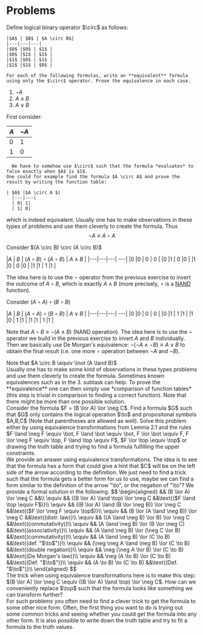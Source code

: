
# Problems

<Problem title="Problem 1" source="Tobias Steinbrecher">
  <div label="question">
  Define logical binary operator $\circ$ as follows:

    |$A$ | $B$ | $A \circ B$|
    |---|---|---|
    |$0$ |$0$ | $1$ |
    |$0$ |$1$ | $1$ |
    |$1$ |$0$ | $1$ |
    |$1$ |$1$ | $0$ |

    For each of the following formulas, write an **equivalent** formula using only the $\circ$ operator. Prove the equivalence in each case.
  1. $\lnot A$ <br/>
  2. $A \land B$ <br/>
  3. $A \lor B$ <br/>
  </div>
  <div label="answer">
   First consider:

  |$A$|$\lnot A$|
  |---|---|
  | 0| 1|
  | 1| 0|

      We have to somehow use $\circ$ such that the formula *evaluates* to false exactly when $A$ is $1$. 
    One could for example find the formula $A \circ A$ and prove the result by writing the function table:

    | $A$ |$A \circ A $|
      |---|---|
      | 0| 1|
      | 1| 0|

  which is indeed equivalent. Usually one has to make observations in these types of problems and use them cleverly to create the formula. Thus
  $$
  \lnot A \equiv A \circ A
  $$
  </div>
<div label="answer">
Consider $(A \circ B) \circ (A \circ B)$ 

 |$A$ | $B$ | $(A \circ B) \circ (A \circ B)$ | $A \land B$ |
    |---|---|---| ---| 
    |$0$ |$0$ | $0$ | $0$ |
    |$0$ |$1$ | $0$ |$0$ |
    |$1$ |$0$ | $0$ |$0$ |
    |$1$ |$1$ | $1$ |$1$ |

The idea here is to use the $\lnot$ operator from the previous exercise to invert the outcome of $A \circ B$, which is exactly $A \land B$ (more precisely, $\circ$ is a [NAND](https://en.wikipedia.org/wiki/Sheffer_stroke) function). 

</div>

<div label="answer">

Consider $(A \circ A) \circ (B \circ B)$ 

 |$A$ | $B$ | $(A \circ A) \circ (B \circ B)$ | $A \lor B$ |
    |---|---|---| ---| 
    |$0$ |$0$ | $0$ | $0$ |
    |$0$ |$1$ | $1$ |$1$ |
    |$1$ |$0$ | $1$ |$1$ |
    |$1$ |$1$ | $1$ |$1$ |

Note that $A \circ B \equiv \lnot (A \land B)$ (NAND operation).
The idea here is to use the $\lnot$ operator we build in the previous exercise to invert $A$ and $B$ individually. Then we basically use De Morgan's equivalence: $\lnot(\lnot A \land \lnot B) \equiv A \lor B$ to obtain the final result (i.e. one more $\circ$ operation between $\lnot A$ and $\lnot B$).
  
</div>
  <div label="hint">Note that $A \circ B \equiv \lnot (A \land B)$</div>
  <div label= "takeaway">   Usually one has to make some kind of observations in these types problems and use them cleverly to create the formula. Sometimes known equivalences such as in the 3. subtask can help.  
   To prove the **equivalence** one can then simply use *comparison of function tables* (this step is trivial in comparison to finding a correct function). Note that there might be more than one possible solution.</div>
</Problem>

<Problem title="Problem 2" source="Philipp Barski">
  <div label="question">
      Consider the formula $F = (B \lor A) \lor \neg C$. Find a formula $G$ such that $G$ only contains the logical operation $\to$ and propositonal symbols $A,B,C$ (Note that parentheses are allowed as well). Solve this problem either by using equivalence transformations from Lemma 2.1 and the rules $F \land \neg F \equiv \bot, F \land \bot \equiv \bot, F \lor \bot \equiv F, F \lor \neg F \equiv \top, F \land \top \equiv F$, $F \lor \top \equiv \top$ or drawing the truth table and trying to find a formula fulfilling the upper constraints.
  </div>
  <div label="answer">
    We provide an answer using equivalence transformations. The idea is to see that the formula has a form that could give a hint that $C$ will be on the left side of the arrow according to the definition. We just need to find a trick such that the formula gets a better form for us to use, maybe we can find a form similar to the definition of the arrow "\to", or the negation of "\to"? We provide a formal solution in the following. 
    $$
    \begin{aligned}
      && (B \lor A) \lor \neg C &&\\
      \equiv && ((B \lor A) \land \top) \lor \neg C &&\text{($F \land \top \equiv F$)}\\
      \equiv && ((B \lor A) \land (B \lor \neg B)) \lor \neg C &&\text{($F \lor \neg F \equiv \top$)}\\
      \equiv && (B \lor (A \land \neg B)) \lor \neg C &&\text{(distr. law)}\\
      \equiv && ((A \land \neg B) \lor B) \lor \neg C &&\text{(commutativity)}\\
      \equiv && (A \land \neg B) \lor (B \lor \neg C) &&\text{(associativity)}\\
      \equiv && (A \land \neg B) \lor (\neg C \lor B) &&\text{(commutativity)}\\
      \equiv && (A \land \neg B) \lor (C \to B) &&\text{(def. "$\to$")}\\
      \equiv && (\neg \neg A \land \neg B) \lor (C \to B) &&\text{(double negation)}\\
      \equiv && \neg (\neg A \lor B) \lor (C \to B) &&\text{(De Morgan's law)}\\
      \equiv && \neg (A \to B) \lor (C \to B) &&\text{(Def. "$\to$")}\\
      \equiv && (A \to B) \to (C \to B) &&\text{(Def. "$\to$")}\\
    \end{aligned}
    $$
  </div>

  <div label="hint">
    The trick when using equivalence transformations here is to make this step: $(B \lor A) \lor \neg C \equiv ((B \lor A) \land \top) \lor \neg C$. How can we conveniently replace $\top$ such that the formula looks like something we can transform further?
  </div>
  <div label= "takeaway">
  For such problems you often need to find a clever trick to get the formula to some other nice form. Often, the first thing you want to do is trying out some common tricks and seeing whether you could get the formula into any other form. It is also possible to write down the truth table and try to fit a formula to the truth values.
  </div>
</Problem>

